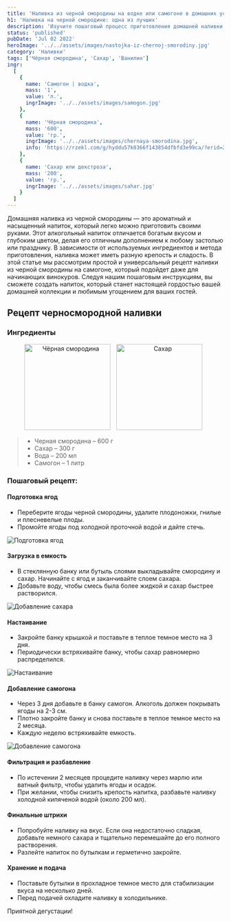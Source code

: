 ```yaml
---
title: 'Наливка из черной смородины на водке или самогоне в домашних условиях (рецепт)'
h1: 'Наливка на черной смородине: одна из лучших'
description: 'Изучите пошаговый процесс приготовления домашней наливки из черной смородины на самогоне, идеальный рецепт для тех, кто ценит качество и аромат природных ингредиентов. Создайте уникальный алкогольный напиток, который порадует своим богатым вкусом и насыщенным оттенком, становясь замечательным выбором для любого праздника или особого случая'
status: 'published'
pubDate: 'Jul 02 2022'
heroImage: '../../assets/images/nastojka-iz-chernoj-smorodiny.jpg'
category: 'Наливки'
tags: ['Чёрная смородина', 'Сахар', 'Ванилин']
ingr:
  [
    {
      name: 'Самогон | водка',
      mass: '1',
      value: 'л.',
      ingrImage: '../../assets/images/samogon.jpg'
    },
    {
      name: 'Чёрная смородина',
      mass: '600',
      value: 'гр.',
      ingrImage: '../../assets/images/chernaya-smorodina.jpg',
      info: 'https://rzekl.com/g/hyddu57k0366f143854dfbfd3e99ca/?erid=25H8d7vbP8SRTvH4QP3RzP&ulp=https%3A%2F%2Fmegamarket.ru%2Fcatalog%2F%3Fq%3D%25D1%2587%25D1%2591%25D1%2580%25D0%25BD%25D0%25B0%25D1%258F%2520%25D1%2581%25D0%25BC%25D0%25BE%25D1%2580%25D0%25BE%25D0%25B4%25D0%25B8%25D0%25BD%25D0%25B0'
    },
    {
      name: 'Сахар или декстроза',
      mass: '200',
      value: 'гр.',
      ingrImage: '../../assets/images/sahar.jpg'
    }
  ]
---
```



Домашняя наливка из черной смородины — это ароматный и насыщенный напиток, который легко можно приготовить своими руками. Этот алкогольный напиток отличается богатым вкусом и глубоким цветом, делая его отличным дополнением к любому застолью или празднику. В зависимости от используемых ингредиентов и метода приготовления, наливка может иметь разную крепость и сладость. В этой статье мы рассмотрим простой и универсальный рецепт наливки из черной смородины на самогоне, который подойдет даже для начинающих винокуров. Следуя нашим пошаговым инструкциям, вы сможете создать напиток, который станет настоящей гордостью вашей домашней коллекции и любимым угощением для ваших гостей.

## Рецепт черносмородной наливки

### Ингредиенты

<p align='center'>
	<Image
		height='200'
		style='display: inline-block; margin-right: 10px;'
		src={img1}
		formats='avif'
		alt='Чёрная смородина'
	/>
	<Image
		height='200'
		style='display: inline-block; margin-right: 10px;'
		src={img2}
		formats='avif'
		alt='Сахар'
	/>
</p>

> - Черная смородина – 600 г
> - Сахар – 300 г
> - Вода – 200 мл
> - Самогон – 1 литр

### Пошаговый рецепт:

#### Подготовка ягод

- Переберите ягоды черной смородины, удалите плодоножки, гнилые и плесневелые плоды.
- Промойте ягоды под холодной проточной водой и дайте стечь.

<Image src={img3} formats='avif' alt='Подготовка ягод' />

#### Загрузка в емкость

- В стеклянную банку или бутыль слоями выкладывайте смородину и сахар. Начинайте с ягод и заканчивайте слоем сахара.
- Добавьте воду, чтобы смесь была более жидкой и сахар быстрее растворился.

<Image src={img5} formats='avif' alt='Добавление сахара' />

#### Настаивание

- Закройте банку крышкой и поставьте в теплое темное место на 3 дня.
- Периодически встряхивайте банку, чтобы сахар равномерно распределился.

<Image src={img4} formats='avif' alt='Настаивание' />

#### Добавление самогона

- Через 3 дня добавьте в банку самогон. Алкоголь должен покрывать ягоды на 2-3 см.
- Плотно закройте банку и снова поставьте в теплое темное место на 2 месяца.
- Каждую неделю встряхивайте емкость.

<Image src={img6} formats='avif' alt='Добавление самогона' />

#### Фильтрация и разбавление

- По истечении 2 месяцев процедите наливку через марлю или ватный фильтр, чтобы удалить ягоды и осадок.
- При желании, чтобы снизить крепость напитка, разбавьте наливку холодной кипяченой водой (около 200 мл).

#### Финальные штрихи

- Попробуйте наливку на вкус. Если она недостаточно сладкая, добавьте немного сахара и тщательно перемешайте до его полного растворения.
- Разлейте напиток по бутылкам и герметично закройте.

#### Хранение и подача

- Поставьте бутылки в прохладное темное место для стабилизации вкуса на несколько дней.
- Перед подачей охладите наливку в холодильнике.

Приятной дегустации!
